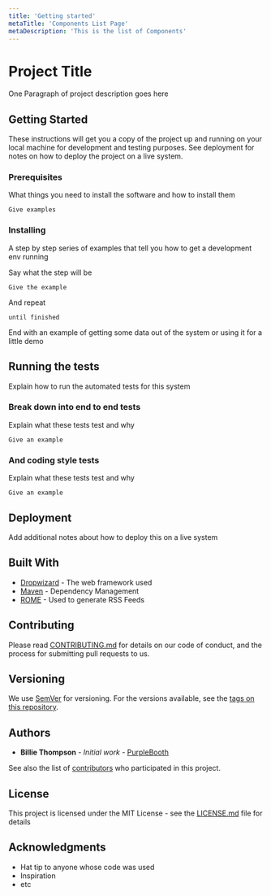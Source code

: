 ```yaml
---
title: 'Getting started'
metaTitle: 'Components List Page'
metaDescription: 'This is the list of Components'
---
```


# Project Title

One Paragraph of project description goes here

## Getting Started

These instructions will get you a copy of the project up and running on your local machine for development and testing purposes. See deployment for notes on how to deploy the project on a live system.

### Prerequisites

What things you need to install the software and how to install them

```
Give examples
```

### Installing

A step by step series of examples that tell you how to get a development env running

Say what the step will be

```
Give the example
```

And repeat

```
until finished
```

End with an example of getting some data out of the system or using it for a little demo

## Running the tests

Explain how to run the automated tests for this system

### Break down into end to end tests

Explain what these tests test and why

```
Give an example
```

### And coding style tests

Explain what these tests test and why

```
Give an example
```

## Deployment

Add additional notes about how to deploy this on a live system

## Built With

- [Dropwizard](http://www.dropwizard.io/1.0.2/docs/) - The web framework used
- [Maven](https://maven.apache.org/) - Dependency Management
- [ROME](https://rometools.github.io/rome/) - Used to generate RSS Feeds

## Contributing

Please read [CONTRIBUTING.md](https://gist.github.com/PurpleBooth/b24679402957c63ec426) for details on our code of conduct, and the process for submitting pull requests to us.

## Versioning

We use [SemVer](http://semver.org/) for versioning. For the versions available, see the [tags on this repository](https://github.com/your/project/tags).

## Authors

- **Billie Thompson** - _Initial work_ - [PurpleBooth](https://github.com/PurpleBooth)

See also the list of [contributors](https://github.com/your/project/contributors) who participated in this project.

## License

This project is licensed under the MIT License - see the [LICENSE.md](LICENSE.md) file for details

## Acknowledgments

- Hat tip to anyone whose code was used
- Inspiration
- etc
